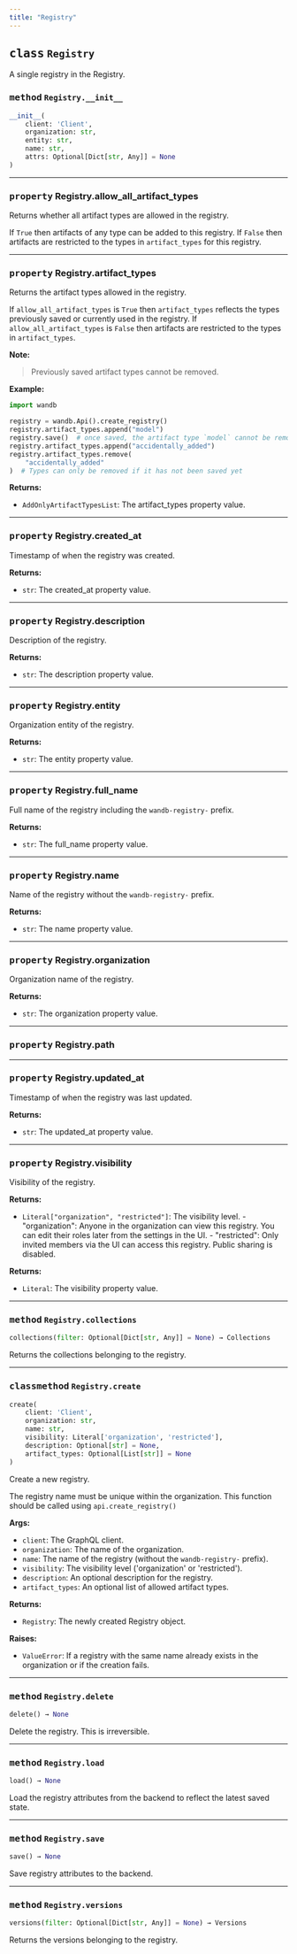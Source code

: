 ```yaml
---
title: "Registry"
---
```









## <kbd>class</kbd> `Registry`
A single registry in the Registry. 

### <kbd>method</kbd> `Registry.__init__`

```python
__init__(
    client: 'Client',
    organization: str,
    entity: str,
    name: str,
    attrs: Optional[Dict[str, Any]] = None
)
```






---

### <kbd>property</kbd> Registry.allow_all_artifact_types

Returns whether all artifact types are allowed in the registry. 

If `True` then artifacts of any type can be added to this registry. If `False` then artifacts are restricted to the types in `artifact_types` for this registry. 

---

### <kbd>property</kbd> Registry.artifact_types

Returns the artifact types allowed in the registry. 

If `allow_all_artifact_types` is `True` then `artifact_types` reflects the types previously saved or currently used in the registry. If `allow_all_artifact_types` is `False` then artifacts are restricted to the types in `artifact_types`. 



**Note:**

> Previously saved artifact types cannot be removed. 
>

**Example:**
 ```python
import wandb

registry = wandb.Api().create_registry()
registry.artifact_types.append("model")
registry.save()  # once saved, the artifact type `model` cannot be removed
registry.artifact_types.append("accidentally_added")
registry.artifact_types.remove(
     "accidentally_added"
)  # Types can only be removed if it has not been saved yet
``` 



**Returns:**
 - `AddOnlyArtifactTypesList`: The artifact_types property value.
---

### <kbd>property</kbd> Registry.created_at

Timestamp of when the registry was created. 



**Returns:**
 - `str`: The created_at property value.
---

### <kbd>property</kbd> Registry.description

Description of the registry. 



**Returns:**
 - `str`: The description property value.
---

### <kbd>property</kbd> Registry.entity

Organization entity of the registry. 



**Returns:**
 - `str`: The entity property value.
---

### <kbd>property</kbd> Registry.full_name

Full name of the registry including the `wandb-registry-` prefix. 



**Returns:**
 - `str`: The full_name property value.
---

### <kbd>property</kbd> Registry.name

Name of the registry without the `wandb-registry-` prefix. 



**Returns:**
 - `str`: The name property value.
---

### <kbd>property</kbd> Registry.organization

Organization name of the registry. 



**Returns:**
 - `str`: The organization property value.
---

### <kbd>property</kbd> Registry.path





---

### <kbd>property</kbd> Registry.updated_at

Timestamp of when the registry was last updated. 



**Returns:**
 - `str`: The updated_at property value.
---

### <kbd>property</kbd> Registry.visibility

Visibility of the registry. 



**Returns:**
 
 - `Literal["organization", "restricted"]`:  The visibility level. 
        - "organization": Anyone in the organization can view this registry.  You can edit their roles later from the settings in the UI. 
        - "restricted": Only invited members via the UI can access this registry.  Public sharing is disabled. 





**Returns:**
 - `Literal`: The visibility property value.
---

### <kbd>method</kbd> `Registry.collections`

```python
collections(filter: Optional[Dict[str, Any]] = None) → Collections
```

Returns the collections belonging to the registry. 

---

### <kbd>classmethod</kbd> `Registry.create`

```python
create(
    client: 'Client',
    organization: str,
    name: str,
    visibility: Literal['organization', 'restricted'],
    description: Optional[str] = None,
    artifact_types: Optional[List[str]] = None
)
```

Create a new registry. 

The registry name must be unique within the organization. This function should be called using `api.create_registry()` 



**Args:**
 
 - `client`:  The GraphQL client. 
 - `organization`:  The name of the organization. 
 - `name`:  The name of the registry (without the `wandb-registry-` prefix). 
 - `visibility`:  The visibility level ('organization' or 'restricted'). 
 - `description`:  An optional description for the registry. 
 - `artifact_types`:  An optional list of allowed artifact types. 



**Returns:**
 
 - `Registry`:  The newly created Registry object. 



**Raises:**
 
 - `ValueError`:  If a registry with the same name already exists in the  organization or if the creation fails. 

---

### <kbd>method</kbd> `Registry.delete`

```python
delete() → None
```

Delete the registry. This is irreversible. 

---

### <kbd>method</kbd> `Registry.load`

```python
load() → None
```

Load the registry attributes from the backend to reflect the latest saved state. 

---

### <kbd>method</kbd> `Registry.save`

```python
save() → None
```

Save registry attributes to the backend. 

---

### <kbd>method</kbd> `Registry.versions`

```python
versions(filter: Optional[Dict[str, Any]] = None) → Versions
```

Returns the versions belonging to the registry. 

